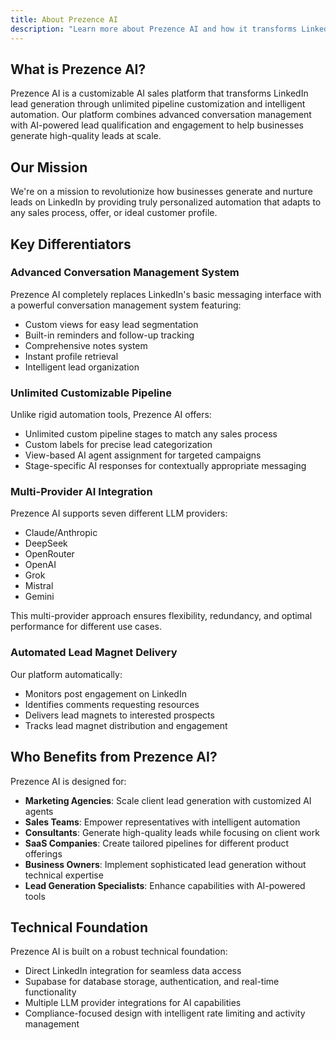 ```yaml
---
title: About Prezence AI
description: "Learn more about Prezence AI and how it transforms LinkedIn lead generation"
---
```


## What is Prezence AI?

Prezence AI is a customizable AI sales platform that transforms LinkedIn lead generation through unlimited pipeline customization and intelligent automation. Our platform combines advanced conversation management with AI-powered lead qualification and engagement to help businesses generate high-quality leads at scale.

## Our Mission

We're on a mission to revolutionize how businesses generate and nurture leads on LinkedIn by providing truly personalized automation that adapts to any sales process, offer, or ideal customer profile.

## Key Differentiators

### Advanced Conversation Management System

Prezence AI completely replaces LinkedIn's basic messaging interface with a powerful conversation management system featuring:

- Custom views for easy lead segmentation
- Built-in reminders and follow-up tracking
- Comprehensive notes system
- Instant profile retrieval
- Intelligent lead organization

### Unlimited Customizable Pipeline

Unlike rigid automation tools, Prezence AI offers:

- Unlimited custom pipeline stages to match any sales process
- Custom labels for precise lead categorization
- View-based AI agent assignment for targeted campaigns
- Stage-specific AI responses for contextually appropriate messaging

### Multi-Provider AI Integration

Prezence AI supports seven different LLM providers:

- Claude/Anthropic
- DeepSeek
- OpenRouter
- OpenAI
- Grok
- Mistral
- Gemini

This multi-provider approach ensures flexibility, redundancy, and optimal performance for different use cases.

### Automated Lead Magnet Delivery

Our platform automatically:

- Monitors post engagement on LinkedIn
- Identifies comments requesting resources
- Delivers lead magnets to interested prospects
- Tracks lead magnet distribution and engagement

## Who Benefits from Prezence AI?

Prezence AI is designed for:

- **Marketing Agencies**: Scale client lead generation with customized AI agents
- **Sales Teams**: Empower representatives with intelligent automation
- **Consultants**: Generate high-quality leads while focusing on client work
- **SaaS Companies**: Create tailored pipelines for different product offerings
- **Business Owners**: Implement sophisticated lead generation without technical expertise
- **Lead Generation Specialists**: Enhance capabilities with AI-powered tools

## Technical Foundation

Prezence AI is built on a robust technical foundation:

- Direct LinkedIn integration for seamless data access
- Supabase for database storage, authentication, and real-time functionality
- Multiple LLM provider integrations for AI capabilities
- Compliance-focused design with intelligent rate limiting and activity management
